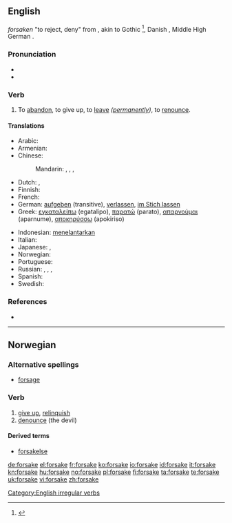 ==English==
{{etyl|enm}} ''forsaken'' "to reject, deny" from {{etyl|ang}} {{term|forsacan||to dispute, quarrel, refuse, oppose|lang=ang}}, akin to Gothic {{term|𐍃𐌰𐌺𐌰𐌽|sc=Goth||tr=sakan||to rebuke, quarrel}}<ref>{{R:Webster 1913|forsake}}</ref>, Danish {{term|forsage||give up}}, Middle High German {{term|versachen||deny}}.

===Pronunciation===
* {{IPA|/'foɻseɪk/}}
* {{rhymes|eɪk}}

===Verb===
{{en-verb|forsakes|forsaking|forsook|forsaken}}

# To [[abandon]], to give up, to [[leave]] ''([[permanently]])'', to [[renounce]].

====Translations====
{{trans-top|to abandon}}
* Arabic: {{t|ar|هجر|tr=hajara}}
* Armenian: {{t|hy|լքել|tr=lk’el}}
* Chinese:
*: Mandarin: {{t-|cmn|放棄|sc=Hans}},  {{t|cmn|放弃|tr=fàngqì|sc=Hans}},  {{t|cmn|拋棄|sc=Hans}},  {{t|cmn|抛弃|tr=pāoqì|sc=Hans}}
* Dutch: {{t-|nl|verzaken}}, {{t+|nl|opgeven}}
* Finnish: {{t+|fi|hylätä}}
* French: {{t+|fr|abandonner}}
* German: [[aufgeben]] (transitive), [[verlassen]], [[im Stich lassen]]
* Greek: [[εγκαταλείπω]] (egatalipo), [[παρατώ]] (parato), [[απαρνούμαι]] (aparnume), [[αποκηρύσσω]] (apokiriso)
{{trans-mid}}
* Indonesian: [[telantar|menelantarkan]]
* Italian: {{t+|it|abbandonare}}
* Japanese: {{t-|ja|見捨てる|tr=みすてる, misuteru}},  {{t-|ja|放棄する|tr=hōki-suru}}
* Norwegian: {{t-|no|forlate}}
* Portuguese: {{t+|pt|abandonar}}
* Russian: {{qualifier|perfective}} {{t+|ru|оставить|tr=ostávit'}},  {{qualifier|imperfective}} {{t+|ru|оставлять|tr=ostavlját'}},  {{qualifier|perfective}} {{t+|ru|покинуть|tr=pokínut'}},  {{qualifier|imperfective}} {{t|ru|покидать|tr=pokidát'}}
* Spanish: {{t+|es|abandonar}}
* Swedish: {{t|sv|försaka}}
{{trans-bottom}}

===References===
* {{R:Century 1911}}
<references/>

[[Category:English irregular verbs]]

----

==Norwegian==

===Alternative spellings===
* [[forsage]]

===Verb===
{{no-verb-1|forsak}}

# [[give up]], [[relinquish]]
# [[denounce]] (the devil)

====Derived terms====
* [[forsakelse]]

[[de:forsake]]
[[el:forsake]]
[[fr:forsake]]
[[ko:forsake]]
[[io:forsake]]
[[id:forsake]]
[[it:forsake]]
[[kn:forsake]]
[[hu:forsake]]
[[no:forsake]]
[[pl:forsake]]
[[fi:forsake]]
[[ta:forsake]]
[[te:forsake]]
[[uk:forsake]]
[[vi:forsake]]
[[zh:forsake]]